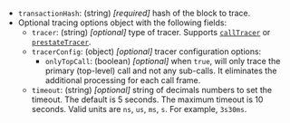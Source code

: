 - `transactionHash`: (string) _[required]_ hash of the block to trace.
- Optional tracing options object with the following fields:
  - `tracer`: (string) _[optional]_ type of tracer. Supports [`callTracer`](../debug/index.md#calltracer) or
    [`prestateTracer`](../debug/index.md#prestatetracer).
  - `tracerConfig`: (object) _[optional]_ tracer configuration options:
    - `onlyTopCall`: (boolean) _[optional]_ when `true`, will only trace the primary (top-level) call and not any
      sub-calls. It eliminates the additional processing for each call frame.
  - `timeout`: (string) _[optional]_ string of decimals numbers to set the timeout. The default is 5 seconds. The maximum
    timeout is 10 seconds. Valid units are `ns`, `us`, `ms`, `s`. For example, `3s30ms`.